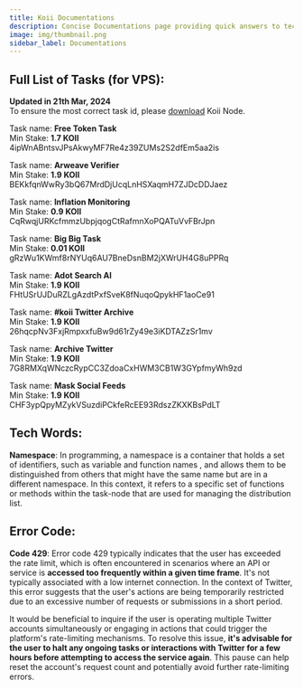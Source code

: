 ```yaml
---
title: Koii Documentations
description: Concise Documentations page providing quick answers to tech words related to koii network
image: img/thumbnail.png
sidebar_label: Documentations
---
```


## Full List of Tasks (for VPS): 

**Updated in 21th Mar, 2024**  
To ensure the most correct task id, please [download](https://www.koii.network/node) Koii Node.  

Task name: **Free Token Task**   
Min Stake: **1.7 KOII**  
4ipWnABntsvJPsAkwyMF7Re4z39ZUMs2S2dfEm5aa2is

Task name: **Arweave Verifier**  
Min Stake: **1.9 KOII**  
BEKkfqnWwRy3bQ67MrdDjUcqLnHSXaqmH7ZJDcDDJaez

Task name: **Inflation Monitoring**  
Min Stake: **0.9 KOII**  
CqRwqjURKcfmmzUbpjqogCtRafmnXoPQATuVvFBrJpn

Task name: **Big Big Task**   
Min Stake: **0.01 KOII**   
gRzWu1KWmf8rNYUq6AU7BneDsnBM2jXWrUH4G8uPPRq

Task name: **Adot Search AI**   
Min Stake: **1.9 KOII**  
FHtUSrUJDuRZLgAzdtPxfSveK8fNuqoQpykHF1aoCe91

Task name: **#koii Twitter Archive**  
Min Stake: **1.9 KOII**   
26hqcpNv3FxjRmpxxfuBw9d61rZy49e3iKDTAZzSr1mv

Task name: **Archive Twitter**  
Min Stake: **1.9 KOII**   
7G8RMXqWNczcRypCC3ZdoaCxHWM3CB1W3GYpfmyWh9zd 

Task name: **Mask Social Feeds**  
Min Stake: **1.9 KOII**   
CHF3ypQpyMZykVSuzdiPCkfeRcEE93RdszZKXKBsPdLT 

## Tech Words:

 **Namespace**: In programming, a namespace is a container that holds a set of identifiers, such as variable and function names
 , and allows them to be distinguished from others that might have the same name but are in a different namespace. In this context, it refers to a specific set of functions or methods within the task-node that are used for managing the distribution list.

## Error Code:

 **Code 429**: Error code 429 typically indicates that the user has exceeded the rate limit, which is often encountered in scenarios where an API or service is **accessed too frequently within a given time frame**. It's not typically associated with a low internet connection. In the context of Twitter, this error suggests that the user's actions are being temporarily restricted due to an excessive number of requests or submissions in a short period.  

It would be beneficial to inquire if the user is operating multiple Twitter accounts simultaneously or engaging in actions that could trigger the platform's rate-limiting mechanisms. To resolve this issue, **it's advisable for the user to halt any ongoing tasks or interactions with Twitter for a few hours before attempting to access the service again**. This pause can help reset the account's request count and potentially avoid further rate-limiting errors. 